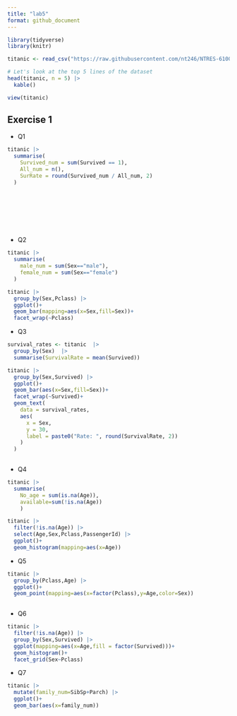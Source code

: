 ```yaml
---
title: "lab5"
format: github_document
---
```


```r
library(tidyverse)
library(knitr)
```

```r
titanic <- read_csv("https://raw.githubusercontent.com/nt246/NTRES-6100-data-science/master/datasets/Titanic.csv")

# Let's look at the top 5 lines of the dataset
head(titanic, n = 5) |>
  kable()

view(titanic)
```

## **Exercise 1**

-   Q1

```r
titanic |> 
  summarise(
    Survived_num = sum(Survived == 1),
    All_num = n(),
    SurRate = round(Survived_num / All_num, 2)
  )





  
  
```

-   Q2

```r
titanic |> 
  summarise(
    male_num = sum(Sex=="male"),
    female_num = sum(Sex=="female")
  )

titanic |> 
  group_by(Sex,Pclass) |> 
  ggplot()+
  geom_bar(mapping=aes(x=Sex,fill=Sex))+
  facet_wrap(~Pclass)

```

-   Q3

```r
survival_rates <- titanic  |> 
  group_by(Sex)  |> 
  summarise(SurvivalRate = mean(Survived))

titanic |> 
  group_by(Sex,Survived) |> 
  ggplot()+
  geom_bar(aes(x=Sex,fill=Sex))+
  facet_wrap(~Survived)+
  geom_text(
    data = survival_rates,
    aes(
      x = Sex,
      y = 30, 
      label = paste0("Rate: ", round(SurvivalRate, 2))
    )
  )
  
```

-   Q4

```r
titanic |> 
  summarise(
    No_age = sum(is.na(Age)),
    available=sum(!is.na(Age))
    )

```

```r

titanic |> 
  filter(!is.na(Age)) |> 
  select(Age,Sex,Pclass,PassengerId) |> 
  ggplot()+
  geom_histogram(mapping=aes(x=Age))
```

-   Q5

```r
titanic |> 
  group_by(Pclass,Age) |> 
  ggplot()+
  geom_point(mapping=aes(x=factor(Pclass),y=Age,color=Sex))
  
```

-   Q6

```r
titanic |>
  filter(!is.na(Age)) |>
  group_by(Sex,Survived) |> 
  ggplot(mapping=aes(x=Age,fill = factor(Survived)))+
  geom_histogram()+
  facet_grid(Sex~Pclass)
```

-   Q7

```r
titanic |> 
  mutate(family_num=SibSp+Parch) |> 
  ggplot()+
  geom_bar(aes(x=family_num))
  
```
